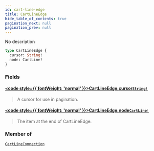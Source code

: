 ```yaml
---
id: cart-line-edge
title: CartLineEdge
hide_table_of_contents: true
pagination_next: null
pagination_prev: null
---
```








No description

```graphql
type CartLineEdge {
  cursor: String!
  node: CartLine!
}
```


### Fields

#### [<code style={{ fontWeight: 'normal' }}>CartLineEdge.<b>cursor</b></code>](#)<Bullet />[`String!`](/scalars/string) <Badge class="secondary" text="non-null"/> <Badge class="secondary" text="scalar"/>
> A cursor for use in pagination.
> 

#### [<code style={{ fontWeight: 'normal' }}>CartLineEdge.<b>node</b></code>](#)<Bullet />[`CartLine!`](/objects/cart-line) <Badge class="secondary" text="non-null"/> <Badge class="secondary" text="object"/>
> The item at the end of CartLineEdge.
> 



### Member of

[`CartLineConnection`](/objects/cart-line-connection)  <Badge class="secondary" text="object"/>



